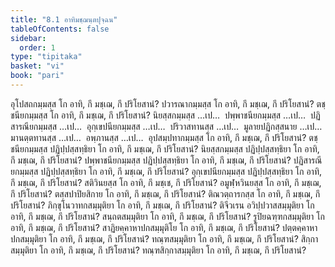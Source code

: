 ```yaml
---
title: "8.1 อาทิมชฺฌนฺตปุจฺฉน"
tableOfContents: false
sidebar:
  order: 1
type: "tipitaka"
basket: "vi"
book: "pari"
---
```



<DynamicBreadcrumb />

<Division number="332" book="pari">

<Paragraph number="1593" book="pari">
อุโปสถกมฺมสฺส โก อาทิ, กึ มชฺเฌ, กึ ปริโยสานํ? ปวารณากมฺมสฺส โก อาทิ, กึ มชฺเฌ, กึ ปริโยสานํ? ตชฺชนียกมฺมสฺส โก อาทิ, กึ มชฺเฌ, กึ ปริโยสานํ? นิยสฺสกมฺมสฺส …เป…  ปพฺพาชนียกมฺมสฺส …เป…  ปฏิสารณียกมฺมสฺส …เป…  อุกฺเขปนียกมฺมสฺส …เป…  ปริวาสทานสฺส …เป…  มูลายปฏิกสฺสนาย …เป…  มานตฺตทานสฺส …เป…  อพฺภานสฺส …เป…  อุปสมฺปทากมฺมสฺส โก อาทิ, กึ มชฺเฌ, กึ ปริโยสานํ? ตชฺชนียกมฺมสฺส ปฏิปฺปสฺสทฺธิยา โก อาทิ, กึ มชฺเฌ, กึ ปริโยสานํ? นิยสฺสกมฺมสฺส ปฏิปฺปสฺสทฺธิยา โก อาทิ, กึ มชฺเฌ, กึ ปริโยสานํ? ปพฺพาชนียกมฺมสฺส ปฏิปฺปสฺสทฺธิยา โก อาทิ, กึ มชฺเฌ, กึ ปริโยสานํ? ปฏิสารณียกมฺมสฺส ปฏิปฺปสฺสทฺธิยา โก อาทิ, กึ มชฺเฌ, กึ ปริโยสานํ? อุกฺเขปนียกมฺมสฺส ปฏิปฺปสฺสทฺธิยา โก อาทิ, กึ มชฺเฌ, กึ ปริโยสานํ? สติวินยสฺส โก อาทิ, กึ มชฺเช, กึ ปริโยสานํ? อมูฬฺหวินยสฺส โก อาทิ, กึ มชฺเฌ, กึ ปริโยสานํ? ตสฺสปาปิยสิกาย โก อาทิ, กึ มชฺเฌ, กึ ปริโยสานํ? ติณวตฺถารกสฺส โก อาทิ, กึ มชฺเฌ, กึ ปริโยสานํ? ภิกฺขุโนวาทกสมฺมุติยา โก อาทิ, กึ มชฺเฌ, กึ ปริโยสานํ? ติจีวเรน อวิปฺปวาสสมฺมุติยา โก อาทิ, กึ มชฺเฌ, กึ ปริโยสานํ? สนฺถตสมฺมุติยา โก อาทิ, กึ มชฺเฌ, กึ ปริโยสานํ? รูปิยฉฑฺฑกสมฺมุติยา โก อาทิ, กึ มชฺเฌ, กึ ปริโยสานํ? สาฏิยคฺคาหาปกสมฺมุติโย โก อาทิ, กึ มชฺเฌ, กึ ปริโยสานํ? ปตฺตคฺคาหาปกสมฺมุติยา โก อาทิ, กึ มชฺเฌ, กึ ปริโยสานํ? ทณฺฑสมฺมุติยา โก อาทิ, กึ มชฺเฌ, กึ ปริโยสานํ? สิกฺกาสมฺมุติยา โก อาทิ, กึ มชฺเฌ, กึ ปริโยสานํ? ทณฺฑสิกฺกาสมฺมุติยา โก อาทิ, กึ มชฺเฌ, กึ ปริโยสานํ?
</Paragraph>
</Division>